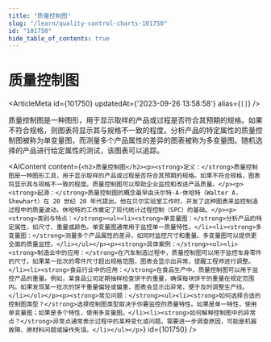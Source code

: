 ```yaml
---
title: "质量控制图"
slug: "/learn/quality-control-charts-101750"
id: "101750"
hide_table_of_contents: true
---
```



# 质量控制图

<ArticleMeta id={101750} updatedAt={'2023-09-26 13:58:58'} alias={`[]`} />
<div className='border-solid border-b border-t-0 my-4 border-[var(--ifm-color-gray-300)]' />

质量控制图是一种图形，用于显示取样的产品或过程是否符合其预期的规格。如果不符合规格，则图表将显示其与规格不一致的程度。分析产品的特定属性的质量控制图被称为单变量图，而测量多个产品属性的差异的图表被称为多变量图。随机选择的产品进行给定属性的测试，该图表可以追踪。

<AIContent content={`<h2>质量控制图</h2><p><strong>定义：</strong>质量控制图是一种图形工具，用于显示取样的产品或过程是否符合其预期的规格。如果不符合规格，图表将显示其与规格不一致的程度。质量控制图可以帮助企业监控和改进产品质量。</p><p><strong>起源：</strong>质量控制图的概念最早由沃尔特·A·休哈特（Walter A. Shewhart）在 20 世纪 20 年代提出。他在贝尔实验室工作时，开发了这种图表来监控制造过程中的质量波动。休哈特的工作奠定了现代统计过程控制（SPC）的基础。</p><p><strong>类别与特点：</strong><ul><li><strong>单变量图：</strong>分析产品的特定属性，如尺寸、重量或颜色。单变量图通常用于监控单一质量特性。</li><li><strong>多变量图：</strong>测量多个产品属性的差异，如同时监控尺寸和重量。多变量图可以提供更全面的质量监控。</li></ul></p><p><strong>具体案例：</strong><ol><li><strong>制造业中的应用：</strong>在汽车制造过程中，质量控制图可以用于监控车身零件的尺寸。如果某一批次的零件尺寸超出规格范围，图表会显示出异常，提醒工程师进行调整。</li><li><strong>食品行业中的应用：</strong>在食品生产中，质量控制图可以用于监控产品的重量。例如，某食品公司定期抽样检查饼干的重量，确保每块饼干的重量在规定范围内。如果发现某一批次的饼干重量偏轻或偏重，图表会显示出异常，便于及时调整生产线。</li></ol></p><p><strong>常见问题：</strong><ul><li><strong>如何选择合适的控制图类型？</strong>选择控制图类型取决于你要监控的质量特性。如果是单一特性，使用单变量图；如果是多个特性，使用多变量图。</li><li><strong>如何解释控制图中的异常点？</strong>异常点通常表示过程中的某种变化或问题。需要进一步调查原因，可能是机器故障、原材料问题或操作失误。</li></ul></p>`} id={101750} />
